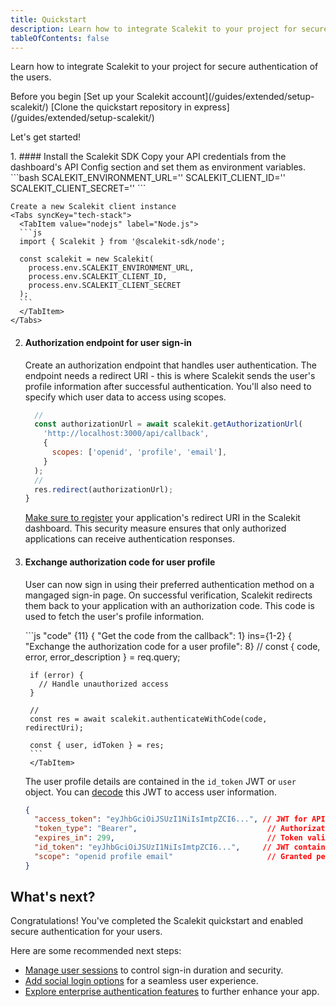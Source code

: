 ```yaml
---
title: Quickstart
description: Learn how to integrate Scalekit to your project for secure authentication and user management.
tableOfContents: false
---
```



Learn how to integrate Scalekit to your project for secure authentication of the users.

<div>
   Before you begin
  <CheckItem iconName="forward-slash">
     [Set up your Scalekit account](/guides/extended/setup-scalekit/)
  </CheckItem>
  <CheckItem iconName="github">
     [Clone the quickstart repository in express](/guides/extended/setup-scalekit/)
  </CheckItem>
</div>

Let's get started!

<Steps>
 1. #### Install the Scalekit SDK
     <InstallSDK />
    Copy your API credentials from the dashboard's API Config section and set them as environment variables.
    ```bash
    SCALEKIT_ENVIRONMENT_URL='<YOUR_ENVIRONMENT_URL>'
    SCALEKIT_CLIENT_ID='<ENVIRONMENT_CLIENT_ID>'
    SCALEKIT_CLIENT_SECRET='<ENVIRONMENT_CLIENT_SECRET>'
    ```

    Create a new Scalekit client instance
    <Tabs syncKey="tech-stack">
      <TabItem value="nodejs" label="Node.js">
      ```js
      import { Scalekit } from '@scalekit-sdk/node';

      const scalekit = new Scalekit(
        process.env.SCALEKIT_ENVIRONMENT_URL,
        process.env.SCALEKIT_CLIENT_ID,
        process.env.SCALEKIT_CLIENT_SECRET
      );
      ```
      </TabItem>
    </Tabs>
  2. #### Authorization endpoint for user sign-in
      Create an authorization endpoint that handles user authentication. The endpoint needs a redirect URI - this is where Scalekit sends the user's profile information after successful authentication. You'll also need to specify which user data to access using scopes.
        <Tabs>
        <TabItem value="node" label="Node.js">
        ```js title="Example in Express.js" ins={9} { "Redirect the user to the authorization endpoint": 8} { "Generate the authorization URL": 1}
          //
          const authorizationUrl = await scalekit.getAuthorizationUrl(
            'http://localhost:3000/api/callback',
            {
              scopes: ['openid', 'profile', 'email'],
            }
          );
          //
          res.redirect(authorizationUrl);
        }
        ```
        </TabItem>
      </Tabs>

      [Make sure to register](/guides/product/auth-redirect-uri/) your application's redirect URI in the Scalekit dashboard. This security measure ensures that only authorized applications can receive authentication responses.

3. #### Exchange authorization code for user profile
      User can now sign in using their preferred authentication method on a mangaged sign-in page. On successful verification, Scalekit redirects them back to your application with an authorization code. This code is used to fetch the user's profile information.

      <Tabs syncKey="tech-stack">
        <TabItem value="node" label="Node.js">
        ```js  "code" {11}  { "Get the code from the callback": 1} ins={1-2} { "Exchange the authorization code for a user profile": 8}
        //
        const { code, error, error_description } = req.query;

        if (error) {
          // Handle unauthorized access
        }

        //
        const res = await scalekit.authenticateWithCode(code, redirectUri);

        const { user, idToken } = res;
        ```
        </TabItem>
      </Tabs>

      The user profile details are contained in the `id_token` JWT or `user` object. You can [decode](https://authplay.io/pg/token-explorer) this JWT to access user information.

      ```json title="user object"
      {
        "access_token": "eyJhbGciOiJSUzI1NiIsImtpZCI6...", // JWT for API access
        "token_type": "Bearer",                             // Authorization header format
        "expires_in": 299,                                  // Token validity in seconds (4m 59s)
        "id_token": "eyJhbGciOiJSUzI1NiIsImtpZCI6...",     // JWT containing user profile
        "scope": "openid profile email"                     // Granted permissions
      }
      ```

</Steps>

## What's next?

Congratulations! You've completed the Scalekit quickstart and enabled secure authentication for your users.

Here are some recommended next steps:
- [Manage user sessions](/docs/manual/getting-started/manage-sessions/) to control sign-in duration and security.
- [Add social login options](/manual/social-logins-quickstart/) for a seamless user experience.
- [Explore enterprise authentication features](/manual/sso-quickstart/) to further enhance your app.

